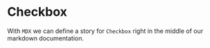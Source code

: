 
<Meta title="Documentation/Introduction" component={Checkbox} />

# Checkbox

With `MDX` we can define a story for `Checkbox` right in the middle of our
markdown documentation.

